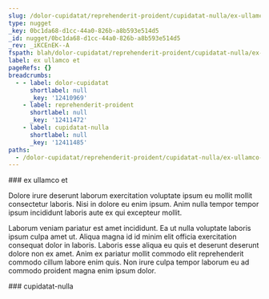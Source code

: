 ```yaml
---
slug: /dolor-cupidatat/reprehenderit-proident/cupidatat-nulla/ex-ullamco-et
type: nugget
_key: 0bc1da68-d1cc-44a0-826b-a8b593e514d5
_id: nugget/0bc1da68-d1cc-44a0-826b-a8b593e514d5
_rev: _iKCEnEK--A
fspath: blah/dolor-cupidatat/reprehenderit-proident/cupidatat-nulla/ex-ullamco-et.md
label: ex ullamco et
pageRefs: {}
breadcrumbs:
  - - label: dolor-cupidatat
      shortlabel: null
      _key: '12410969'
    - label: reprehenderit-proident
      shortlabel: null
      _key: '12411472'
    - label: cupidatat-nulla
      shortlabel: null
      _key: '12411485'
paths:
  - /dolor-cupidatat/reprehenderit-proident/cupidatat-nulla/ex-ullamco-et
---
```


<NuggetArea>
<Nugget slug="/dolor-cupidatat/reprehenderit-proident/cupidatat-nulla/ex-ullamco-et" type="nugget" _key="0bc1da68-d1cc-44a0-826b-a8b593e514d5" _id="nugget/0bc1da68-d1cc-44a0-826b-a8b593e514d5" _rev="_iKCEnEK--A" fspath="blah/dolor-cupidatat/reprehenderit-proident/cupidatat-nulla/ex-ullamco-et.md" label="ex ullamco et" paths="/dolor-cupidatat/reprehenderit-proident/cupidatat-nulla/ex-ullamco-et">
<NuggetBody>
### ex ullamco et

Dolore irure deserunt laborum exercitation voluptate ipsum eu mollit mollit consectetur laboris. Nisi in dolore eu enim ipsum. Anim nulla tempor tempor ipsum incididunt laboris aute ex qui excepteur mollit.

Laborum veniam pariatur est amet incididunt. Ea ut nulla voluptate laboris ipsum culpa amet ut. Aliqua magna id id minim elit officia exercitation consequat dolor in laboris. Laboris esse aliqua eu quis et deserunt deserunt dolore non ex amet. Anim ex pariatur mollit commodo elit reprehenderit commodo cillum labore enim quis. Non irure culpa tempor laborum eu ad commodo proident magna enim ipsum dolor.

</NuggetBody>
<Breadcrumbs>
<Crumbs>
<Crumb _key="12410969" label="dolor-cupidatat" /><Crumb _key="12411472" label="reprehenderit-proident" /><Crumb _key="12411485" label="cupidatat-nulla" />
</Crumbs>
</Breadcrumbs>
</Nugget>

<NuggetsInbound>
</NuggetsInbound>
<NuggetsOutbound>
</NuggetsOutbound>
</NuggetArea>
<PassagesInbound>
<Passage direction="inbound" type="passage" _key="12411485" _id="passage/12411485" _rev="_iKCEnEK---" label="cupidatat-nulla" passage="cupidatat-nulla" fspath="blah/dolor-cupidatat/reprehenderit-proident/cupidatat-nulla" paths="/dolor-cupidatat/reprehenderit-proident/cupidatat-nulla" slug="/dolor-cupidatat/reprehenderit-proident/cupidatat-nulla">
<NuggetBody>
### cupidatat-nulla

</NuggetBody>
<Breadcrumbs>
<Crumbs>
<Crumb _key="12410969" label="dolor-cupidatat" /><Crumb _key="12411472" label="reprehenderit-proident" />
</Crumbs>
</Breadcrumbs>
</Passage>

</PassagesInbound>
<PassagesOutbound>
</PassagesOutbound>